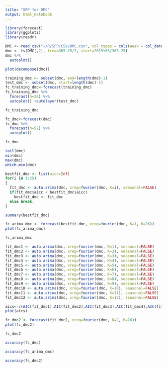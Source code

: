 ```yaml
---
title: "SPP for DMC"
output: html_notebook
---
```


```r
library(forecast)
library(ggplot2)
library(readr)
```

```r
DMC <- read_csv("~/R/SPP/CSV/DMC.csv", col_types = cols(Week = col_date(format = "%Y-%m-%d")))
dmc <- ts(DMC[,2], freq=365.25/7, start=2015+65/365.25)
dmc %>%
  autoplot()
```

```r
plot(decompose(dmc))
```

```r
training_dmc <- subset(dmc, end=length(dmc)-1)
test_dmc <- subset(dmc, start=length(dmc)-1)
fc_training_dmc<-forecast(training_dmc)
fc_training_dmc %>%
  forecast(h=26) %>%
  autoplot() +autolayer(test_dmc)
```

```r
fc_training_dmc
```

```r
fc_dmc<-forecast(dmc)
fc_dmc %>%
  forecast(h=52) %>%
  autoplot()
```

```r
fc_dmc
```

```r
tail(dmc)
min(dmc)
max(dmc)
which.min(dmc)
```

```r
bestfit_dmc <- list(aicc=Inf)
for(i in 1:25)
{
  fit_dmc <- auto.arima(dmc, xreg=fourier(dmc, K=i), seasonal=FALSE)
  if(fit_dmc$aicc < bestfit_dmc$aicc)
    bestfit_dmc <- fit_dmc
  else break;
}
```

```r
summary(bestfit_dmc)
```

```r
fc_arima_dmc <- forecast(bestfit_dmc, xreg=fourier(dmc, K=1, h=26))
plot(fc_arima_dmc)
```

```r
fc_arima_dmc
```

```r
fit_dmc1 <- auto.arima(dmc, xreg=fourier(dmc, K=1), seasonal=FALSE)
fit_dmc2 <- auto.arima(dmc, xreg=fourier(dmc, K=2), seasonal=FALSE)
fit_dmc3 <- auto.arima(dmc, xreg=fourier(dmc, K=3), seasonal=FALSE)
fit_dmc4 <- auto.arima(dmc, xreg=fourier(dmc, K=4), seasonal=FALSE)
fit_dmc5 <- auto.arima(dmc, xreg=fourier(dmc, K=5), seasonal=FALSE)
fit_dmc6 <- auto.arima(dmc, xreg=fourier(dmc, K=6), seasonal=FALSE)
fit_dmc7 <- auto.arima(dmc, xreg=fourier(dmc, K=7), seasonal=FALSE)
fit_dmc8 <- auto.arima(dmc, xreg=fourier(dmc, K=8), seasonal=FALSE)
fit_dmc9 <- auto.arima(dmc, xreg=fourier(dmc, K=9), seasonal=FALSE)
fit_dmc10 <- auto.arima(dmc, xreg=fourier(dmc, K=10), seasonal=FALSE)
fit_dmc11 <- auto.arima(dmc, xreg=fourier(dmc, K=11), seasonal=FALSE)
fit_dmc12 <- auto.arima(dmc, xreg=fourier(dmc, K=12), seasonal=FALSE)
```

```r
aics<-c(AIC(fit_dmc1),AIC(fit_dmc2),AIC(fit_dmc3),AIC(fit_dmc4),AIC(fit_dmc5),AIC(fit_dmc6),AIC(fit_dmc7),AIC(fit_dmc8),AIC(fit_dmc9),AIC(fit_dmc10),AIC(fit_dmc11),AIC(fit_dmc12))
plot(aics)
```

```r
fc_dmc2 <- forecast(fit_dmc2, xreg=fourier(dmc, K=2, h=26))
plot(fc_dmc2)
```

```r
fc_dmc2
```

```r
accuracy(fc_dmc)
```

```r
accuracy(fc_arima_dmc)
```

```r
accuracy(fc_dmc2)
```